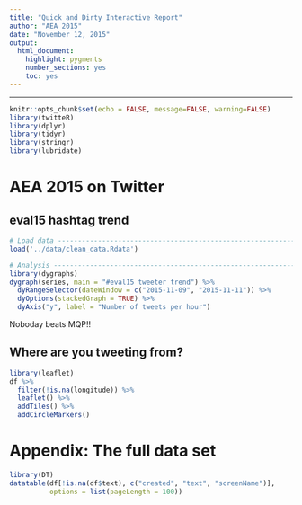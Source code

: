 ```yaml
---
title: "Quick and Dirty Interactive Report"
author: "AEA 2015"
date: "November 12, 2015"
output: 
  html_document: 
    highlight: pygments
    number_sections: yes
    toc: yes
---
```


---------------

```r
knitr::opts_chunk$set(echo = FALSE, message=FALSE, warning=FALSE)
library(twitteR)
library(dplyr)
library(tidyr)
library(stringr)
library(lubridate)
```

# AEA 2015 on Twitter

## eval15 hashtag trend 

```r
# Load data ---------------------------------------------------------------
load('../data/clean_data.Rdata')

# Analysis ----------------------------------------------------------------
library(dygraphs)
dygraph(series, main = "#eval15 tweeter trend") %>% 
  dyRangeSelector(dateWindow = c("2015-11-09", "2015-11-11")) %>%
  dyOptions(stackedGraph = TRUE) %>%
  dyAxis("y", label = "Number of tweets per hour")
```

Noboday beats MQP!!    


## Where are you tweeting from?
```r
library(leaflet)
df %>%
  filter(!is.na(longitude)) %>%
  leaflet() %>%
  addTiles() %>%
  addCircleMarkers()
```
    
    

# Appendix: The full data set

```r
library(DT)
datatable(df[!is.na(df$text), c("created", "text", "screenName")],
          options = list(pageLength = 100))
```


